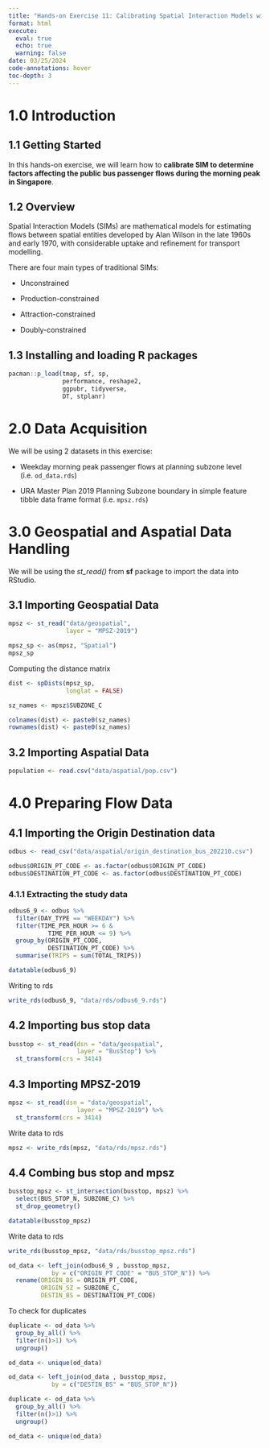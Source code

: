 ```yaml
---
title: "Hands-on Exercise 11: Calibrating Spatial Interaction Models with R"
format: html
execute:
  eval: true
  echo: true
  warning: false
date: 03/25/2024
code-annotations: hover
toc-depth: 3
---
```


# 1.0 Introduction

## 1.1 Getting Started

In this hands-on exercise, we will learn how to **calibrate SIM to determine factors affecting the public bus passenger flows during the morning peak in Singapore**.

## 1.2 Overview

Spatial Interaction Models (SIMs) are mathematical models for estimating flows between spatial entities developed by Alan Wilson in the late 1960s and early 1970, with considerable uptake and refinement for transport modelling.

There are four main types of traditional SIMs:

-   Unconstrained

-   Production-constrained

-   Attraction-constrained

-   Doubly-constrained

## 1.3 Installing and loading R packages

```r
pacman::p_load(tmap, sf, sp,
               performance, reshape2,
               ggpubr, tidyverse,
               DT, stplanr)
```

# 2.0 Data Acquisition

We will be using 2 datasets in this exercise:

-   Weekday morning peak passenger flows at planning subzone level (i.e. `od_data.rds`)

-   URA Master Plan 2019 Planning Subzone boundary in simple feature tibble data frame format (i.e. `mpsz.rds`)

# 3.0 Geospatial and Aspatial Data Handling

We will be using the *st_read()* from **sf** package to import the data into RStudio.

## 3.1 Importing Geospatial Data

```r
mpsz <- st_read("data/geospatial",
                layer = "MPSZ-2019")
```

```r
mpsz_sp <- as(mpsz, "Spatial")
mpsz_sp
```

Computing the distance matrix

```r
dist <- spDists(mpsz_sp, 
                longlat = FALSE)

sz_names <- mpsz$SUBZONE_C

colnames(dist) <- paste0(sz_names)
rownames(dist) <- paste0(sz_names)
```

## 3.2 Importing Aspatial Data

```r
population <- read.csv("data/aspatial/pop.csv")
```

# 4.0 Preparing Flow Data

## 4.1 Importing the Origin Destination data

```r
odbus <- read_csv("data/aspatial/origin_destination_bus_202210.csv")

odbus$ORIGIN_PT_CODE <- as.factor(odbus$ORIGIN_PT_CODE)
odbus$DESTINATION_PT_CODE <- as.factor(odbus$DESTINATION_PT_CODE) 
```

### 4.1.1 Extracting the study data

```r
odbus6_9 <- odbus %>%
  filter(DAY_TYPE == "WEEKDAY") %>%
  filter(TIME_PER_HOUR >= 6 &
           TIME_PER_HOUR <= 9) %>%
  group_by(ORIGIN_PT_CODE,
           DESTINATION_PT_CODE) %>%
  summarise(TRIPS = sum(TOTAL_TRIPS))

datatable(odbus6_9)
```

Writing to rds

```r
write_rds(odbus6_9, "data/rds/odbus6_9.rds")
```

## 4.2 Importing bus stop data

```r
busstop <- st_read(dsn = "data/geospatial",
                   layer = "BusStop") %>%
  st_transform(crs = 3414)
```

## 4.3 Importing MPSZ-2019

```r
mpsz <- st_read(dsn = "data/geospatial",
                   layer = "MPSZ-2019") %>%
  st_transform(crs = 3414)
```

Write data to rds

```r
mpsz <- write_rds(mpsz, "data/rds/mpsz.rds")
```

## 4.4 Combing bus stop and mpsz

```r
busstop_mpsz <- st_intersection(busstop, mpsz) %>%
  select(BUS_STOP_N, SUBZONE_C) %>%
  st_drop_geometry()

datatable(busstop_mpsz)
```

Write data to rds

```r
write_rds(busstop_mpsz, "data/rds/busstop_mpsz.rds")  
```

```r
od_data <- left_join(odbus6_9 , busstop_mpsz,
            by = c("ORIGIN_PT_CODE" = "BUS_STOP_N")) %>%
  rename(ORIGIN_BS = ORIGIN_PT_CODE,
         ORIGIN_SZ = SUBZONE_C,
         DESTIN_BS = DESTINATION_PT_CODE)
```

To check for duplicates

```r
duplicate <- od_data %>%
  group_by_all() %>%
  filter(n()>1) %>%
  ungroup()

od_data <- unique(od_data)

od_data <- left_join(od_data , busstop_mpsz,
            by = c("DESTIN_BS" = "BUS_STOP_N")) 
```

```r
duplicate <- od_data %>%
  group_by_all() %>%
  filter(n()>1) %>%
  ungroup()

od_data <- unique(od_data)
```
